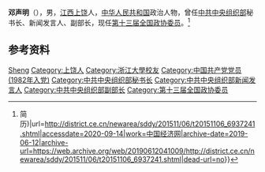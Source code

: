 '''邓声明'''（{{bd|1957年|}}），男，[[江西|江西]][[上饶|上饶]]人，[[中华人民共和国|中华人民共和国]]政治人物，曾任[[中共中央组织部|中共中央组织部]]秘书长、新闻发言人、副部长，现任[[第十三届全国政协委员|第十三届全国政协委员]]。<ref>{{Cite web|title=邓声明任中央组织部副部长(图{{!}}简历)|url=http://district.ce.cn/newarea/sddy/201511/06/t20151106_6937241.shtml|accessdate=2020-09-14|work=中国经济网|archive-date=2019-06-12|archive-url=https://web.archive.org/web/20190612041009/http://district.ce.cn/newarea/sddy/201511/06/t20151106_6937241.shtml|dead-url=no}}</ref>

== 参考资料 ==
{{reflist}}

{{中国人物小作品}}

{{Authority control}}
{{DEFAULTSORT:Deng邓}}
[[Category:邓姓|Sheng]]
[[Category:上饶人|Category:上饶人]]
[[Category:浙江大學校友|Category:浙江大學校友]]
[[Category:中国共产党党员_(1982年入党)|Category:中国共产党党员 (1982年入党)]]
[[Category:中共中央组织部秘书长|Category:中共中央组织部秘书长]]
[[Category:中共中央组织部新闻发言人|Category:中共中央组织部新闻发言人]]
[[Category:中共中央组织部副部长|Category:中共中央组织部副部长]]
[[Category:第十三届全国政协委员|Category:第十三届全国政协委员]]